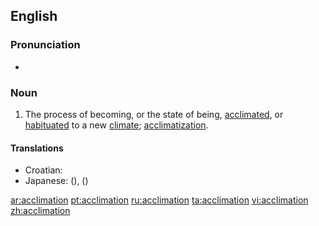 ==English==

===Pronunciation===
* {{rhymes|eɪʃǝn}}

===Noun===
{{en-noun}}

# The process of becoming, or the state of being, [[acclimated]], or [[habituated]] to a new [[climate]]; [[acclimatization]].

====Translations====
* Croatian: {{t-|hr|aklimatiziranje|n}}
* Japanese: {{t|ja|適応|tr=tekiō|sc=Jpan}} ({{Jpan|てきおう}}), {{t|ja|順応|tr=jun'nō|sc=Jpan}} ({{Jpan|じゅんのう}})

[[ar:acclimation]]
[[pt:acclimation]]
[[ru:acclimation]]
[[ta:acclimation]]
[[vi:acclimation]]
[[zh:acclimation]]